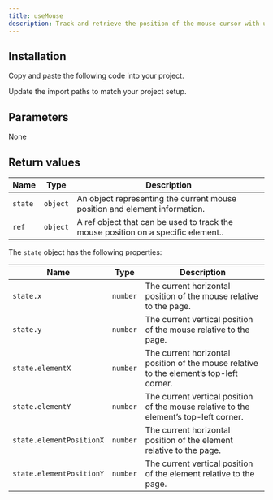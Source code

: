---
title: useMouse
description: Track and retrieve the position of the mouse cursor with useMouse.
---

<ComponentPreview name="demos/hooks/use-mouse" />

## Installation

<Steps>

<Step>Copy and paste the following code into your project.</Step>

<ComponentSource name="hooks/use-mouse" />

<Step>
  Update the import paths to match your project setup.
</Step>
</Steps>

## Parameters

None

## Return values

| Name    | Type     | Description                                                                       |
| ------- | -------- | --------------------------------------------------------------------------------- |
| `state` | `object` | An object representing the current mouse position and element information.        |
| `ref`   | `object` | A ref object that can be used to track the mouse position on a specific element.. |

The `state` object has the following properties:

| Name                     | Type     | Description                                                                             |
| ------------------------ | -------- | --------------------------------------------------------------------------------------- |
| `state.x`                | `number` | The current horizontal position of the mouse relative to the page.                      |
| `state.y`                | `number` | The current vertical position of the mouse relative to the page.                        |
| `state.elementX`         | `number` | The current horizontal position of the mouse relative to the element’s top-left corner. |
| `state.elementY`         | `number` | The current vertical position of the mouse relative to the element’s top-left corner.   |
| `state.elementPositionX` | `number` | The current horizontal position of the element relative to the page.                    |
| `state.elementPositionY` | `number` | The current vertical position of the element relative to the page.                      |
